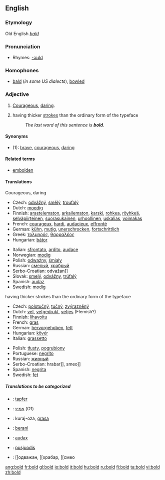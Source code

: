 ==English==

===Etymology===
Old English ''[[bald]]''

===Pronunciation===
*Rhymes: [[Rhymes:English:-əʊld|-əʊld]]

===Homophones===
*[[bald]] (''in some US dialects''), [[bowl]]ed

===Adjective===
{{en-adj|er}}

#[[courageous|Courageous]], [[daring]].
# {{cattag|of a typeface}} having thicker [[stroke]]s than the ordinary form of the typeface
#: ''The last word of this sentence is '''bold'''.''

====Synonyms====
*(1): [[brave]], [[courageous]], [[daring]]

====Related terms====
*[[embolden]]

====Translations====
;Courageous, daring
{{top}}
*Czech: [[:cs:odvážný|odvážný]], [[:cs:smělý|smělý]], [[:cs:troufalý|troufalý]]
*Dutch: [[moedig]]
*Finnish: [[arastelematon]], [[arkailematon]], [[karski]], [[rohkea]], [[röyhkeä]], [[selväpiirteinen]], [[suorasukainen]], [[urhoollinen]], [[uskalias]], [[voimakas]]
*French: [[courageux]], [[hardi]], [[audacieux]], [[effronté]]
*German: [[kühn]], [[mutig]], [[unerschrocken]], [[fortschrittlich]]
*Greek: [[τολμηρός]], [[θαρραλέος]]
*Hungarian: [[bátor]]
{{mid}}
*Italian: [[sfrontato]], [[ardito]], [[audace]]
*Norwegian: [[modig]]
*Polish: [[odważny]], [[śmiały]]
*Russian: [[смелый]], [[храбрый]]
*Serbo-Croatian: odvažan]]
*Slovak: [[smelý]], [[odvážny]], [[trúfalý]]
*Spanish: [[audaz]]
*Swedish: [[modig]]
{{bottom}}

;having thicker strokes than the ordinary form of the typeface
{{top}}
*Czech: [[:cs:polotučný|polotučný]], [[:cs:tučný|tučný]], [[:cs:zvýrazněný|zvýrazněný]]
*Dutch: [[vet]], [[vetgedrukt]], [[vetjes]] (Flemish?)
*Finnish: [[lihavoitu]]
*French: [[gras]]
*German: [[hervorgehoben]], [[fett]]
*Hungarian: [[kövér]]
*Italian: [[grassetto]]
{{mid}}
*Polish: [[tłusty]], [[pogrubiony]]
*Portuguese: [[negrito]]
*Russian: [[жирный]]
*Serbo-Croatian: hrabar]], smeo]]
*Spanish: [[negrita]]
*Swedish: [[fet]]
{{bottom}}

=====Translations to be categorized=====
{{checktrans}}
{{top}}
*{{ttbc|German}}: [[tapfer]]
*{{ttbc|Hebrew}}: [[אמיץ]] (O1)
*{{ttbc|Ido}}: kuraj-oza, [[grasa]]
*{{ttbc|Indonesian}}: [[:id:berani|berani]]
{{mid}}
*{{ttbc|Latin}}: [[audax]]
*{{ttbc|Lithuanian}}: [[pusjuodis]]
*{{ttbc|Serbo-Croatian}}: [[одважан, [[храбар, [[смео
{{bottom}}

[[ang:bold]]
[[fr:bold]]
[[gl:bold]]
[[io:bold]]
[[it:bold]]
[[hu:bold]]
[[ru:bold]]
[[fi:bold]]
[[ta:bold]]
[[vi:bold]]
[[zh:bold]]